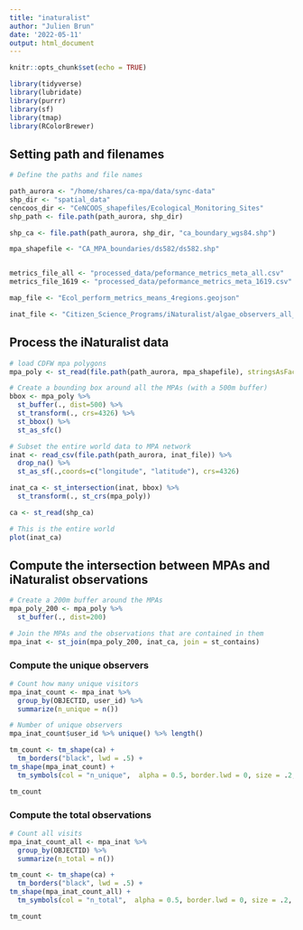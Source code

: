 ```yaml
---
title: "inaturalist"
author: "Julien Brun"
date: '2022-05-11'
output: html_document
---
```


```r
knitr::opts_chunk$set(echo = TRUE)
```

```r
library(tidyverse)
library(lubridate)
library(purrr)
library(sf)
library(tmap)
library(RColorBrewer)
```

## Setting path and filenames

```r

# Define the paths and file names

path_aurora <- "/home/shares/ca-mpa/data/sync-data"
shp_dir <- "spatial_data"
cencoos_dir <- "CeNCOOS_shapefiles/Ecological_Monitoring_Sites"
shp_path <- file.path(path_aurora, shp_dir)

shp_ca <- file.path(path_aurora, shp_dir, "ca_boundary_wgs84.shp")

mpa_shapefile <- "CA_MPA_boundaries/ds582/ds582.shp" 


metrics_file_all <- "processed_data/peformance_metrics_meta_all.csv" 
metrics_file_1619 <- "processed_data/peformance_metrics_meta_1619.csv" 

map_file <- "Ecol_perform_metrics_means_4regions.geojson"

inat_file <- "Citizen_Science_Programs/iNaturalist/algae_observers_all_years.csv"
```

## Process the iNaturalist data

```r
# load CDFW mpa polygons
mpa_poly <- st_read(file.path(path_aurora, mpa_shapefile), stringsAsFactors = F)

# Create a bounding box around all the MPAs (with a 500m buffer)
bbox <- mpa_poly %>%
  st_buffer(., dist=500) %>%
  st_transform(., crs=4326) %>% 
  st_bbox() %>% 
  st_as_sfc()

# Subset the entire world data to MPA network
inat <- read_csv(file.path(path_aurora, inat_file)) %>%
  drop_na() %>%
  st_as_sf(.,coords=c("longitude", "latitude"), crs=4326)

inat_ca <- st_intersection(inat, bbox) %>%
  st_transform(., st_crs(mpa_poly))

ca <- st_read(shp_ca)

# This is the entire world
plot(inat_ca)
```
## Compute the intersection between MPAs and iNaturalist observations

```r
# Create a 200m buffer around the MPAs
mpa_poly_200 <- mpa_poly %>%
  st_buffer(., dist=200)

# Join the MPAs and the observations that are contained in them
mpa_inat <- st_join(mpa_poly_200, inat_ca, join = st_contains)

```

### Compute the unique observers

```r
# Count how many unique visitors
mpa_inat_count <- mpa_inat %>% 
  group_by(OBJECTID, user_id) %>%
  summarize(n_unique = n())

# Number of unique observers
mpa_inat_count$user_id %>% unique() %>% length()

```

```r
tm_count <- tm_shape(ca) + 
  tm_borders("black", lwd = .5) +
tm_shape(mpa_inat_count) + 
  tm_symbols(col = "n_unique",  alpha = 0.5, border.lwd = 0, size = .2, title.col = "iNaturalist unique observers", palette = "-plasma", style = "quantile")

tm_count
```
### Compute the total observations

```r
# Count all visits
mpa_inat_count_all <- mpa_inat %>% 
  group_by(OBJECTID) %>%
  summarize(n_total = n())


```


```r
tm_count <- tm_shape(ca) + 
  tm_borders("black", lwd = .5) +
tm_shape(mpa_inat_count_all) + 
  tm_symbols(col = "n_total",  alpha = 0.5, border.lwd = 0, size = .2, title.col = "iNaturalist total # of Obsv.", palette = "-plasma", style = "quantile")

tm_count
```

